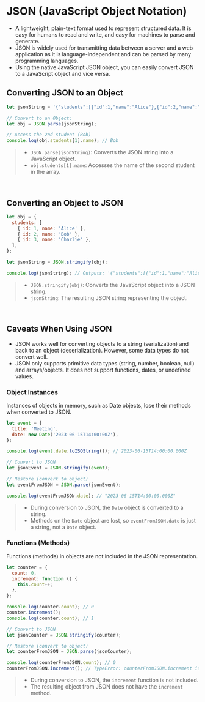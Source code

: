 # JSON (JavaScript Object Notation)
- A lightweight, plain-text format used to represent structured data. It is easy for humans to read and write, and easy for machines to parse and generate.
- JSON is widely used for transmitting data between a server and a web application as it is language-independent and can be parsed by many programming languages.
- Using the native JavaScript JSON object, you can easily convert JSON to a JavaScript object and vice versa.

## Converting JSON to an Object
```js
let jsonString = '{"students":[{"id":1,"name":"Alice"},{"id":2,"name":"Bob"},{"id":3,"name":"Charlie"}]}';

// Convert to an Object:
let obj = JSON.parse(jsonString);

// Access the 2nd student (Bob)
console.log(obj.students[1].name); // Bob
```
> - `JSON.parse(jsonString)`: Converts the JSON string into a JavaScript object.
> - `obj.students[1].name`: Accesses the name of the second student in the array.

<br />

## Converting an Object to JSON
```js
let obj = {
  students: [
    { id: 1, name: 'Alice' },
    { id: 2, name: 'Bob' },
    { id: 3, name: 'Charlie' },
  ],
};

let jsonString = JSON.stringify(obj);

console.log(jsonString); // Outputs: '{"students":[{"id":1,"name":"Alice"},{"id":2,"name":"Bob"},{"id":3,"name":"Charlie"}]}'
```
> - `JSON.stringify(obj)`: Converts the JavaScript object into a JSON string.
> - `jsonString`: The resulting JSON string representing the object.

<br />

## Caveats When Using JSON
- JSON works well for converting objects to a string (serialization) and back to an object (deserialization). However, some data types do not convert well.
- JSON only supports primitive data types (string, number, boolean, null) and arrays/objects. It does not support functions, dates, or undefined values.

### Object Instances
Instances of objects in memory, such as Date objects, lose their methods when converted to JSON.
```js
let event = {
  title: 'Meeting',
  date: new Date('2023-06-15T14:00:00Z'),
};

console.log(event.date.toISOString()); // 2023-06-15T14:00:00.000Z

// Convert to JSON
let jsonEvent = JSON.stringify(event);

// Restore (convert to object)
let eventFromJSON = JSON.parse(jsonEvent);

console.log(eventFromJSON.date); // "2023-06-15T14:00:00.000Z"
```
> - During conversion to JSON, the `Date` object is converted to a string.
> - Methods on the `Date` object are lost, so `eventFromJSON.date` is just a string, not a `Date` object.


### Functions (Methods)
Functions (methods) in objects are not included in the JSON representation.
```js
let counter = {
  count: 0,
  increment: function () {
    this.count++;
  },
};

console.log(counter.count); // 0
counter.increment();
console.log(counter.count); // 1

// Convert to JSON
let jsonCounter = JSON.stringify(counter);

// Restore (convert to object)
let counterFromJSON = JSON.parse(jsonCounter);

console.log(counterFromJSON.count); // 0
counterFromJSON.increment(); // TypeError: counterFromJSON.increment is not a function
```
> - During conversion to JSON, the `increment` function is not included.
> - The resulting object from JSON does not have the `increment` method.